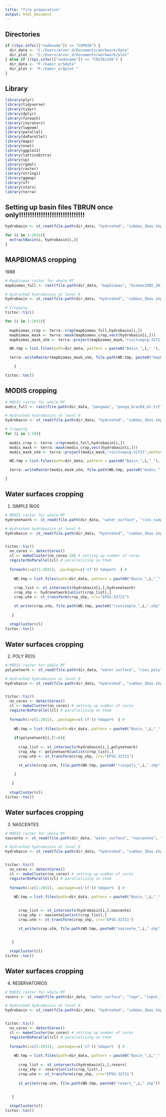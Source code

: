 ---
title: "file preparation"
output: html_document
---

## Directories

```{r }

if ((Sys.info()["nodename"]) == "COP026") {
  dir_data <- "C:/Users/arvor_d/Documents/workwork/data"
  dir_plot <- "C:/Users/arvor_d/Documents/workwork/plot"
} else if ((Sys.info()["nodename"]) == "COSTELSV6") {
  dir_data <- "F:/kamir_e/$data"
  dir_plot <- "F:/kamir_e/$plot "
}

```

## Library

```{r }

library(plyr)
library(tidyverse)
library(tidyr)
library(dplyr)
library(foreach)
library(iterators)
library(lwgeom)
library(parallel)
library(doParallel)
library(maps)
library(nnet)
library(ggplot2)
library(latticeExtra)
library(sp)
library(rgdal)
library(raster)
library(stringi)
library(ggmap)
library(sf)
library(stars)
library(terra)

```


## Setting up basin files TBRUN once only!!!!!!!!!!!!!!!!!!!!!!!!!!!!!!

```{r }

hydrobasin <- st_read(file.path(dir_data, "hydroshed", "subbas_3bas.shp"))

for (i in 1:2031){
  extractBasin(i, hydrobasin[i,])
}

```

## MAPBIOMAS cropping

1988


```{r }

# Mapbiomas raster for whole MT
mapbiomas_full <- rast(file.path(dir_data, "mapbiomas", "biomas1985_2019_mg.tif"))

# Hydroshed hydrobasins at level 9
hydrobasin <- st_read(file.path(dir_data, "hydroshed", "subbas_3bas.shp"))

# Cropping
tictoc::tic()

for (i in 1:2031){
 
  mapbiomas_crop <- terra::crop(mapbiomas_full,hydrobasin[i,])
  mapbiomas_mask <- terra::mask(mapbiomas_crop,vect(hydrobasin[i,]))
  mapbiomas_mask_utm <- terra::project(mapbiomas_mask,"+init=epsg:32721",method="ngb")

  WD.tmp = list.files(path=dir_data, pattern = paste0("Basin_",i,"_"), full.names = TRUE)

  terra::writeRaster(mapbiomas_mask_utm, file.path(WD.tmp, paste0("mapbiomas_", i, ".tif")), overwrite = TRUE)

    }

tictoc::toc() 


```

## MODIS cropping

```{r }

# MODIS raster for whole MT
modis_full <- rast(file.path(dir_data, "pangaea", "panga_braz84_mt.tif"))

# Hydroshed hydrobasins at level 9
hydrobasin <- st_read(file.path(dir_data, "hydroshed", "subbas_3bas.shp"))

# Cropping
for (i in 1:10){
  
  modis_crop <- terra::crop(modis_full,hydrobasin[i,])
  modis_mask <- terra::mask(modis_crop,vect(hydrobasin[i,]))
  modis_mask_utm <- terra::project(modis_mask,"+init=epsg:32721",method="ngb")

  WD.tmp = list.files(path=dir_data, pattern = paste0("Basin_",i,"_"), full.names = TRUE)

  terra::writeRaster(modis_mask_utm, file.path(WD.tmp, paste0("modis_", i, ".tif")), overwrite = TRUE)

}

```

## Water surfaces cropping

1. SIMPLE RIOS 

```{r }

# MODIS raster for whole MT
hydronetwork <- st_read(file.path(dir_data, "water_surface", "rios_simples", "rios_simple84.shp"))

# Hydroshed hydrobasins at level 9
hydrobasin <- st_read(file.path(dir_data, "hydroshed", "subbas_3bas.shp"))


tictoc::tic()
  no_cores <- detectCores()
  cl <- makeCluster(no_cores-10) # setting up number of cores
  registerDoParallel(cl) # parallelizing on them
  
  foreach(i=c(11:2031), .packages=c('sf')) %dopar%  { #
    
    WD.tmp = list.files(path=dir_data, pattern = paste0("Basin_",i,"_"), full.names = TRUE)
    
    crop_list <- st_intersects(hydrobasin[i,],hydronetwork)
    crop_shp <- hydronetwork[unlist(crop_list),]
    crop.utm <- st_transform(crop_shp, crs="EPSG:32721") 

    st_write(crop.utm, file.path(WD.tmp, paste0("riossimple_",i,".shp")), delete_layer = TRUE)
  
   }
  
  stopCluster(cl)
tictoc::toc() 


```


## Water surfaces cropping

2. POLY RIOS 

```{r }

# MODIS raster for whole MT
polynetwork <- st_read(file.path(dir_data, "water_surface", "rios_poly", "output_hidro_poly.shp"))

# Hydroshed hydrobasins at level 9
hydrobasin <- st_read(file.path(dir_data, "hydroshed", "subbas_3bas.shp"))


tictoc::tic()
  no_cores <- detectCores()
  cl <- makeCluster(no_cores) # setting up number of cores
  registerDoParallel(cl) # parallelizing on them
  
  foreach(i=c(1:2031), .packages=c('sf')) %dopar%  { #
    
    WD.tmp = list.files(path=dir_data, pattern = paste0("Basin_",i,"_"), full.names = TRUE)
    
    if(polynetwork[i,]!=0){
      
      crop_list <- st_intersects(hydrobasin[i,],polynetwork)
      crop_shp <- polynetwork[unlist(crop_list),]
      crop.utm <- st_transform(crop_shp, crs="EPSG:32721") 

      st_write(crop.utm, file.path(WD.tmp, paste0("riospoly_",i,".shp")), delete_layer = TRUE)

    }
  
   }
  
  stopCluster(cl)
tictoc::toc() 


```


## Water surfaces cropping

3. NASCENTES

```{r }

# MODIS raster for whole MT
nascente <- st_read(file.path(dir_data, "water_surface", "nascentes", "nascente84.shp"))

# Hydroshed hydrobasins at level 9
hydrobasin <- st_read(file.path(dir_data, "hydroshed", "subbas_3bas.shp"))


tictoc::tic()
  no_cores <- detectCores()
  cl <- makeCluster(no_cores) # setting up number of cores
  registerDoParallel(cl) # parallelizing on them
  
  foreach(i=c(1:2031), .packages=c('sf')) %dopar%  { #
    
    WD.tmp = list.files(path=dir_data, pattern = paste0("Basin_",i,"_"), full.names = TRUE)

      
      crop_list <- st_intersects(hydrobasin[i,],nascente)
      crop_shp <- nascente[unlist(crop_list),]
      crop.utm <- st_transform(crop_shp, crs="EPSG:32721") 

      st_write(crop.utm, file.path(WD.tmp, paste0("nascente_",i,".shp")), delete_layer = TRUE)

  
   }
  
  stopCluster(cl)
tictoc::toc() 


```

## Water surfaces cropping

4. RESERVATORIOS

```{r }

# MODIS raster for whole MT
reserv <- st_read(file.path(dir_data, "water_surface", "lago", "input_lago_reservatorio_icv.shp"))

# Hydroshed hydrobasins at level 9
hydrobasin <- st_read(file.path(dir_data, "hydroshed", "subbas_3bas.shp"))


tictoc::tic()
  no_cores <- detectCores()
  cl <- makeCluster(no_cores) # setting up number of cores
  registerDoParallel(cl) # parallelizing on them
  
  foreach(i=c(1:2031), .packages=c('sf')) %dopar%  { #
    
    WD.tmp = list.files(path=dir_data, pattern = paste0("Basin_",i,"_"), full.names = TRUE)
      
      crop_list <- st_intersects(hydrobasin[i,],reserv)
      crop_shp <- reserv[unlist(crop_list),]
      crop.utm <- st_transform(crop_shp, crs="EPSG:32721") 
    
      st_write(crop.utm, file.path(WD.tmp, paste0("reserv_",i,".shp")), delete_layer = TRUE)

  
   }
  
  stopCluster(cl)
tictoc::toc() 


```






